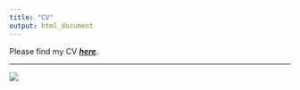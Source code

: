 ```yaml
---
title: "CV"
output: html_document
---
```


Please find my CV [***here***](http://www.jochemhummel.com/180116_AcademicCurriculumVitae_JochemHummel.pdf).

***

![](http://www.jochemhummel.com/IMG_0621.jpg)